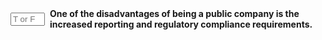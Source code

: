 ::: {.question-block}

<form onsubmit="event.preventDefault(); checkAnswerBox('q6','T')" style="display: flex; align-items: center; gap: 8px;">
  <input type="text" id="q6" name="q6" maxlength="1" placeholder="T or F"
         style="width: 55px;" data-correct-answer="T" />
  <label for="q6"><strong>One of the disadvantages of being a public company is the increased reporting and regulatory compliance requirements.</strong></label>
</form>

<div id="feedback-q6" class="feedback" data-status="" style="display:none;">
  The sentence is TRUE: The sentence is true.
</div>

:::
